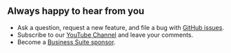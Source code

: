 
## Always happy to hear from you

- Ask a question, request a new feature, and file a bug with [GitHub issues](https://github.com/volkovlabs/volkovlabs-env-datasource/issues).
- Subscribe to our [YouTube Channel](https://youtube.com/@volkovlabs) and leave your comments.
- Become a [Business Suite sponsor](https://github.com/sponsors/VolkovLabs).

<Enterprise />

